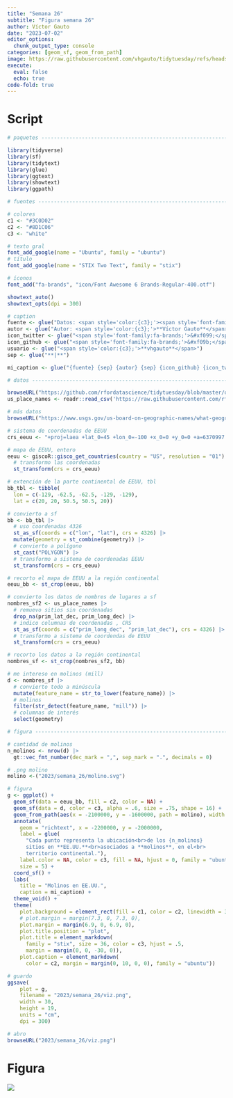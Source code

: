 ```yaml
---
title: "Semana 26"
subtitle: "Figura semana 26"
author: Víctor Gauto
date: "2023-07-02"
editor_options:
  chunk_output_type: console
categories: [geom_sf, geom_from_path]
image: https://raw.githubusercontent.com/vhgauto/tidytuesday/refs/heads/main/2023/semana_26/viz.png
execute:
  eval: false
  echo: true
code-fold: true
---
```



# Script

```r

# paquetes ----------------------------------------------------------------

library(tidyverse)
library(sf)
library(tidytext)
library(glue)
library(ggtext)
library(showtext)
library(ggpath)

# fuentes -----------------------------------------------------------------

# colores
c1 <- "#3C0D02"
c2 <- "#8D1C06"
c3 <- "white"

# texto gral
font_add_google(name = "Ubuntu", family = "ubuntu")
# título
font_add_google(name = "STIX Two Text", family = "stix")

# íconos
font_add("fa-brands", "icon/Font Awesome 6 Brands-Regular-400.otf")

showtext_auto()
showtext_opts(dpi = 300)

# caption
fuente <- glue("Datos: <span style='color:{c3};'><span style='font-family:mono;'>{{<b>tidytuesdayR</b>}}</span> semana 26</span>")
autor <- glue("Autor: <span style='color:{c3};'>**Víctor Gauto**</span>")
icon_twitter <- glue("<span style='font-family:fa-brands;'>&#xf099;</span>")
icon_github <- glue("<span style='font-family:fa-brands;'>&#xf09b;</span>")
usuario <- glue("<span style='color:{c3};'>**vhgauto**</span>")
sep <- glue("**|**")

mi_caption <- glue("{fuente} {sep} {autor} {sep} {icon_github} {icon_twitter} {usuario}")

# datos -------------------------------------------------------------------

browseURL("https://github.com/rfordatascience/tidytuesday/blob/master/data/2023/2023-06-27/readme.md")
us_place_names <- readr::read_csv('https://raw.githubusercontent.com/rfordatascience/tidytuesday/master/data/2023/2023-06-27/us_place_names.csv')

# más datos
browseURL("https://www.usgs.gov/us-board-on-geographic-names/what-geographic-names-information-system-gnis#1")

# sistema de coordenadas de EEUU
crs_eeuu <- "+proj=laea +lat_0=45 +lon_0=-100 +x_0=0 +y_0=0 +a=6370997 +b=6370997 +units=m +no_defs"

# mapa de EEUU, entero
eeuu <- giscoR::gisco_get_countries(country = "US", resolution = "01") |> 
  # transformo las coordenadas
  st_transform(crs = crs_eeuu)

# extención de la parte continental de EEUU, tbl
bb_tbl <- tibble(
  lon = c(-129, -62.5, -62.5, -129, -129),
  lat = c(20, 20, 50.5, 50.5, 20))

# convierto a sf
bb <- bb_tbl |> 
  # uso coordenadas 4326
  st_as_sf(coords = c("lon", "lat"), crs = 4326) |> 
  mutate(geometry = st_combine(geometry)) |> 
  # convierto a polígono
  st_cast("POLYGON") |> 
  # transformo a sistema de coordenadas EEUU
  st_transform(crs = crs_eeuu)

# recorto el mapa de EEUU a la región continental
eeuu_bb <- st_crop(eeuu, bb)

# convierto los datos de nombres de lugares a sf
nombres_sf2 <- us_place_names |> 
  # remuevo sitios sin coordenadas
  drop_na(prim_lat_dec, prim_long_dec) |> 
  # indico columnas de coordenadas , CRS
  st_as_sf(coords = c("prim_long_dec", "prim_lat_dec"), crs = 4326) |> 
  # transformo a sistema de coordendas de EEUU
  st_transform(crs = crs_eeuu)

# recorto los datos a la región continental
nombres_sf <- st_crop(nombres_sf2, bb)

# me intereso en molinos (mill)
d <- nombres_sf |> 
  # convierto todo a minúscula
  mutate(feature_name = str_to_lower(feature_name)) |> 
  # molinos
  filter(str_detect(feature_name, "mill")) |> 
  # columnas de interés
  select(geometry)

# figura ------------------------------------------------------------------

# cantidad de molinos
n_molinos <- nrow(d) |> 
  gt::vec_fmt_number(dec_mark = ",", sep_mark = ".", decimals = 0)

# .png molino
molino <-("2023/semana_26/molino.svg")

# figura
g <- ggplot() +
  geom_sf(data = eeuu_bb, fill = c2, color = NA) +
  geom_sf(data = d, color = c3, alpha = .6, size = .75, shape = 16) +
  geom_from_path(aes(x = -2100000, y = -1600000, path = molino), width = .05) +
  annotate(
    geom = "richtext", x = -2200000, y = -2000000, 
    label = glue(
      "Cada punto representa la ubicación<br>de los {n_molinos}
      sitios en **EE.UU.**<br>asociados a **molinos**, en el<br>
      territorio continental."),
    label.color = NA, color = c3, fill = NA, hjust = 0, family = "ubuntu", 
    size = 5) +
  coord_sf() +
  labs(
    title = "Molinos en EE.UU.",
    caption = mi_caption) +
  theme_void() +
  theme(
    plot.background = element_rect(fill = c1, color = c2, linewidth = 3),
    # plot.margin = margin(7.3, 0, 7.3, 0),
    plot.margin = margin(6.9, 0, 6.9, 0),
    plot.title.position = "plot",
    plot.title = element_markdown(
      family = "stix", size = 36, color = c3, hjust = .5, 
      margin = margin(0, 0, -30, 0)),
    plot.caption = element_markdown(
      color = c2, margin = margin(0, 10, 0, 0), family = "ubuntu"))

# guardo
ggsave(
    plot = g,
    filename = "2023/semana_26/viz.png",
    width = 30,
    height = 19,
    units = "cm",
    dpi = 300)

# abro
browseURL("2023/semana_26/viz.png")
```

# Figura

![](https://raw.githubusercontent.com/vhgauto/tidytuesday/refs/heads/main/2023/semana_26/viz.png)


